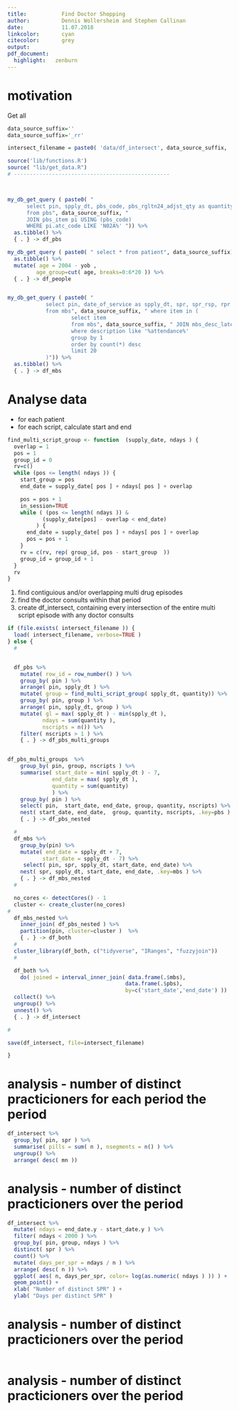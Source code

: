 ```yaml
---
title:           Find Doctor Shopping
author:          Dennis Wollersheim and Stephen Callinan
date:            11.07.2018
linkcolor:       cyan
citecolor:       grey
output:
pdf_document:
  highlight:   zenburn
---
```


\tableofcontents

# motivation 

Get all 

```r

data_source_suffix=''
data_source_suffix='_rr'

intersect_filename = paste0( 'data/df_intersect', data_source_suffix, '.rda')

source('lib/functions.R')
source( "lib/get_data.R")
# -------------------------------------------------



my_db_get_query ( paste0( " 
      select pin, spply_dt, pbs_code, pbs_rgltn24_adjst_qty as quantity
      from pbs", data_source_suffix, " 
      JOIN pbs_item pi USING (pbs_code) 
      WHERE pi.atc_code LIKE 'N02A%' ")) %>%
  as.tibble() %>% 
  { . } -> df_pbs

my_db_get_query ( paste0( " select * from patient", data_source_suffix)) %>%
  as.tibble() %>% 
  mutate( age = 2004 - yob , 
         age_group=cut( age, breaks=0:6*20 )) %>%
  { . } -> df_people


my_db_get_query ( paste0( " 
            select pin, date_of_service as spply_dt, spr, spr_rsp, rpr
            from mbs", data_source_suffix, " where item in (
                    select item
                    from mbs", data_source_suffix, " JOIN mbs_desc_latest USING (item)
                    where description like '%attendance%'
                    group by 1
                    order by count(*) desc
                    limit 20
            )")) %>%
  as.tibble() %>% 
  { . } -> df_mbs

```

# Analyse data 

  - for each patient
  - for each script, calculate start and end

```r

find_multi_script_group <- function  (supply_date, ndays ) {
  overlap = 1
  pos = 1
  group_id = 0
  rv=c()
  while (pos <= length( ndays )) {
    start_group = pos
    end_date = supply_date[ pos ] + ndays[ pos ] + overlap

    pos = pos + 1
    in_session=TRUE
    while ( (pos <= length( ndays )) &
           (supply_date[pos] - overlap < end_date) 
         ) {
      end_date = supply_date[ pos ] + ndays[ pos ] + overlap
      pos = pos + 1
    }
    rv = c(rv, rep( group_id, pos - start_group  ))
    group_id = group_id + 1
  }
  rv
}


```

 1) find contiguious and/or overlapping multi drug episodes
 2) find the doctor consults within that period
 3) create df_intersect, containing every intersection of the entire multi script episode with any doctor consults

```r




if (file.exists( intersect_filename )) {
  load( intersect_filename, verbose=TRUE )
} else {
  #


  df_pbs %>%
    mutate( row_id = row_number() ) %>%
    group_by( pin ) %>%
    arrange( pin, spply_dt ) %>%
    mutate( group = find_multi_script_group( spply_dt, quantity)) %>%
    group_by( pin, group ) %>%
    arrange( pin, spply_dt, group ) %>% 
    mutate( gl = max( spply_dt ) - min(spply_dt ), 
           ndays = sum(quantity ),
           nscripts = n()) %>%
    filter( nscripts > 1 ) %>% 
    { . } -> df_pbs_multi_groups


df_pbs_multi_groups  %>%
    group_by( pin, group, nscripts ) %>%
    summarise( start_date = min( spply_dt ) - 7, 
              end_date = max( spply_dt ),
              quantity = sum(quantity)
              ) %>%
    group_by( pin ) %>%
    select( pin,  start_date, end_date, group, quantity, nscripts) %>% 
    nest( start_date, end_date,  group, quantity, nscripts, .key=pbs ) %>%
    { . } -> df_pbs_nested

  #
  df_mbs %>%
    group_by(pin) %>%
    mutate( end_date = spply_dt + 7,
           start_date = spply_dt - 7) %>%
     select( pin, spr, spply_dt, start_date, end_date) %>% 
    nest( spr, spply_dt, start_date, end_date, .key=mbs ) %>%
    { . } -> df_mbs_nested
  #

  no_cores <- detectCores() - 1
  cluster <- create_cluster(no_cores)
#
  df_mbs_nested %>%
    inner_join( df_pbs_nested ) %>% 
    partition(pin, cluster=cluster )  %>%
    { . } -> df_both
  #
  cluster_library(df_both, c("tidyverse", "IRanges", "fuzzyjoin"))
  #

  df_both %>%
    do( joined = interval_inner_join( data.frame(.$mbs), 
                                     data.frame(.$pbs), 
                                     by=c('start_date','end_date') ))  %>%
  collect() %>%
  ungroup() %>%
  unnest() %>% 
  { . } -> df_intersect

#

save(df_intersect, file=intersect_filename)

}

```

# analysis - number of distinct practicioners for each period the period

```r

df_intersect %>%
  group_by( pin, spr ) %>%
  summarise( pills = sum( n ), nsegments = n() ) %>%
  ungroup() %>%
  arrange( desc( mn ))


```

# analysis - number of distinct practicioners over the period

```r

df_intersect %>%
  mutate( ndays = end_date.y - start_date.y ) %>%
  filter( ndays < 2000 ) %>%
  group_by( pin, group, ndays ) %>%
  distinct( spr ) %>%
  count() %>%
  mutate( days_per_spr = ndays / n ) %>%
  arrange( desc( n )) %>%
  ggplot( aes( n, days_per_spr, color= log(as.numeric( ndays ) )) ) + 
  geom_point() +
  xlab( "Number of distinct SPR" ) +
  ylab( "Days per distinct SPR" ) 


```

# analysis - number of distinct practicioners over the period

```r


```

# analysis - number of distinct practicioners over the period

```r

```
